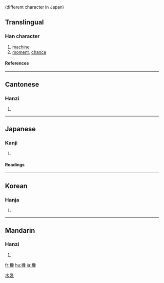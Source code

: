 {{see|机}} (different character in Japan)

==Translingual==
===Han character===
{{Han char|rn=75|rad=木|as=12|sn=16|four=4295<sub>3</sub>|canj=木女戈戈 (DVII)}}
# [[machine]]
# [[moment]], [[chance]]
====References====
{{Han ref|kx=0554.080|dkj=15561|dj=0942.200|hdz=21298.040|uh=6A5F|ud=27231|bh=BEF7|bd=48887}}

----
==Cantonese==
===Hanzi===
{{yue-hanzi|jyut=gei1|y=gei1}}
# {{defn|Cantonese}}

----
==Japanese==
===Kanji===
{{ja-kanji|grade=|rs=木12}}
# {{defn|Japanese}} 
====Readings====
{{ja-readings|on=[[き]] (ki)|kun=[[はた]] (hata), [[からくり]] (karakuri), [[おり]] (ori)}}

----
==Korean==
===Hanja===
{{ko-hanja|hangeul=[[기]]|eumhun=|rv=gi|mr=ki|y=ki}}
# {{defn|Korean}}



[[Category:CJKV simplified characters which already existed as traditional characters|木幾]]

----
==Mandarin==
===Hanzi===
{{cmn-hanzi|sim=机|pin=[[jī]] (ji1)|wg=chi<sup>1</sup>}}
# {{defn|Mandarin}}

[[fr:機]]
[[hu:機]]
[[ja:機]]